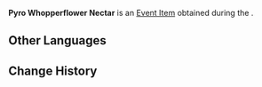 {{Item Infobox
|title        = Pyro Whopper&shy;flower Nectar
|id           = 100748
|image        = Item Shimmering Nectar.png
|type         = Quest Items
|group        = Event Items
|quality      = 2
|description  = You can still feel its heat as you hold it in your hand. Can this really be used to make paint?
|source1      = Obtained during ''[[Verses and Vistas of Lantern Rite (Part I)]]''
|event        = Lantern Rite Tales
|related_type = Variant
|related_item = Shimmering Nectar
}}
'''Pyro Whopperflower Nectar''' is an [[Event Item]] obtained during the {{Quest|Verses and Vistas of Lantern Rite (Part I)}}.

==Other Languages==
{{Other Languages
|en      = Pyro Whopperflower Nectar
|zhs     = 炽热的骗骗花蜜
|zhs_rm  = Chìrè de Piànpiàn-huā Mì
|zht     = 熾熱的騙騙花蜜
|zht_rm  = Chìrè de Piànpiàn-huā Mì
|zh_tl   = Blazing Hot {{lex|Whopperflower|zh}} Nectar
|ja      = 熱いトリックフラワーの蜜
|ja_rm   = Atsui Torikku Furawaa no Mitsu
|ja_tl   = Hot {{lex|Whopperflower|ja}} Nectar
|ko      = 뜨거운 구라구라 꽃꿀
|ko_tl   = Hot Fakefake Nectar
|es      = Néctar de Megaflora Pyro
|es_tl   = Pyro {{Lex|Whopperflower|es}} Nectar
|fr      = Nectar de Fleur mensongère Pyro
|fr_tl   = Pyro {{tt|Whopperflower|lit. Deceitful Flower}} Nectar
|ru      = Нектар Пиро попрыгуньи
|ru_tl   = Pyro {{Lexicon|Whopperflower|ru}} Nectar
|th      = Pyro Whopperflower Nectar
|vi      = Mật Hoa Lừa Dối Rực Lửa
|vi_tl   = 
|de      = Brennender Vaniloquanektar
|de_tl   = Burning Whopperflower Nectar
|de_note = The German name for [[Whopperflower]] is {{lang|mini=1|la=''Vaniloqua''|la_tl=deceitful.}}
|id      = Nektar Pyro Whopperflower
|id_tl   = Pyro Whopperflower Nectar
|pt      = Néctar Ardente da Flor Gigante
|pt_tl   = 
|tr      = Yalancı Ateş Çiçeği Nektarı
|tr_tl   = 
|it      = Nettare del Malefiore di Pyro
|it_tl   = Nectar of the Pyro {{Lex|Whopperflower|it}}
}}

==Change History==
{{Change History|1.3}}